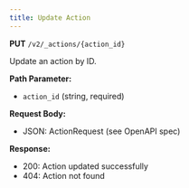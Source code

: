 ```yaml
---
title: Update Action
---
```


**PUT** `/v2/_actions/{action_id}`

Update an action by ID.

**Path Parameter:**
- `action_id` (string, required)

**Request Body:**
- JSON: ActionRequest (see OpenAPI spec)

**Response:**
- 200: Action updated successfully
- 404: Action not found 